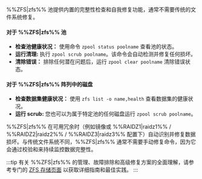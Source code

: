 %%ZFS|zfs%% 池提供内置的完整性检查和自我修复功能，通常不需要传统的文件系统修复。

<h4>对于 %%ZFS|zfs%% 池</h4>

- **检查池健康状况：** 使用命令 `zpool status poolname` 查看池的状态。
- **运行清理:** 执行 `zpool scrub poolname`。该命令会自动检测并修复任何损坏。
- **清除错误：** 排除任何潜在问题后，运行 `zpool clear poolname` 清除错误状态。

<h4>对于 %%ZFS|zfs%% 阵列中的磁盘</h4>

- **检查数据集健康状况：** 使用 `zfs list -o name,health` 查看数据集的健康状况。
- **运行 scrub:** 您也可以为属于特定池的任何磁盘运行 `zpool scrub poolname`。

%%ZFS|zfs%% 在可用冗余时（例如镜像或 %%RAIDZ1|raidz1%% / %%RAIDZ2|raidz2%% / %%RAIDZ3|raidz3%% 配置下）自动识别并修复数据损坏。与传统文件系统不同，%%ZFS|zfs%% 通常不需要手动修复命令，因为它会通过校验和来持续监控数据完整性。

:::tip
有关 %%ZFS|zfs%% 的管理、故障排除和高级修复方案的全面理解，请参考专门的 [ZFS 存储页面](../../../advanced-configurations/optimize-storage/zfs-storage.mdx) 以获取详细指南和最佳实践。
:::
